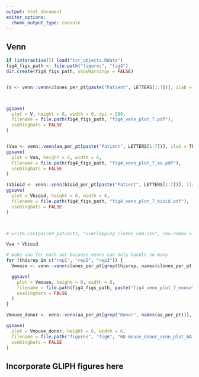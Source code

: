 ```yaml
---
output: html_document
editor_options: 
  chunk_output_type: console
---
```


## Venn 

```R
if (interactive()) load("tcr_objects.Rdata")
fig4_figs_path <- file.path("figures", "fig4")
dir.create(fig4_figs_path, showWarnings = FALSE)


(V <- venn::venn(clones_per_pt[paste("Patient", LETTERS[1:7])], ilab = TRUE, zcolor = "style", opacity = .2, ggplot = TRUE))



ggsave(
  plot = V, height = 6, width = 6, dpi = 200,
  filename = file.path(fig4_figs_path, "fig4_venn_plot_7.pdf"),
  useDingbats = FALSE
)


(Vaa <- venn::venn(aa_per_pt[paste("Patient", LETTERS[1:7])], ilab = TRUE, zcolor = "style", opacity = .2, ggplot = TRUE))
ggsave(
  plot = Vaa, height = 6, width = 6,
  filename = file.path(fig4_figs_path, "fig4_venn_plot_7_aa.pdf"),
  useDingbats = FALSE
)

(Vbioid <- venn::venn(bioid_per_pt[paste("Patient", LETTERS[1:7])], ilab = TRUE, zcolor = "style", opacity = .2, ggplot = TRUE))
ggsave(
  plot = Vbioid, height = 6, width = 6,
  filename = file.path(fig4_figs_path, "fig4_venn_plot_7_bioid.pdf"),
  useDingbats = FALSE
)



# write.csv(paired_patients, "overlapping_clones_com.csv", row.names = F)

Vaa + Vbioid
```



```R
# make one for each set because venns can only handle so many
for (thisrep in c("rep1", "rep2", "rep3")) {
  Vmouse <- venn::venn(clones_per_pt[grep(thisrep, names(clones_per_pt))], ilab = TRUE, zcolor = "style", opacity = .2, ggplot = TRUE)

  ggsave(
    plot = Vmouse, height = 6, width = 6,
    filename = file.path(fig4_figs_path, paste("fig4_venn_plot_7_mouse", thisrep, ".pdf")),
    useDingbats = FALSE
  )
}

Vmouse_donor <- venn::venn(aa_per_pt[grep("Donor", names(aa_per_pt))], ilab = TRUE, zcolor = "style", opacity = .2, ggplot = TRUE)

ggsave(
  plot = Vmouse_donor, height = 6, width = 6,
  filename = file.path("figures", "fig6", "6D-mouse_donor_venn_plot_AA.pdf"),
  useDingbats = FALSE
)
```


## Incorporate GLIPH figures here
